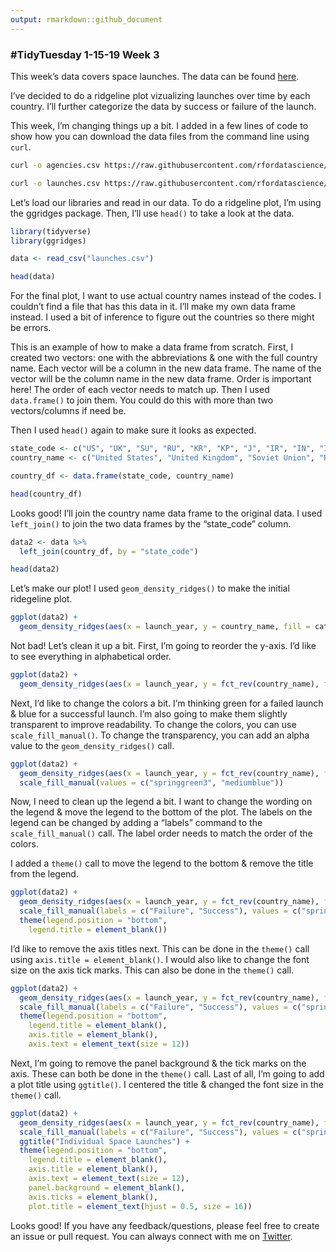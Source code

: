 ```yaml
---
output: rmarkdown::github_document
---
```


### #TidyTuesday 1-15-19 Week 3

This week's data covers space launches. The data can be found [here](https://github.com/rfordatascience/tidytuesday/tree/master/data/2019/2019-01-15).

I've decided to do a ridgeline plot vizualizing launches over time by each country. I'll further categorize the data by success or failure of the launch.

This week, I'm changing things up a bit. I added in a few lines of code to show how you can download the data files from the command line using `curl`.

```bash
curl -o agencies.csv https://raw.githubusercontent.com/rfordatascience/tidytuesday/master/data/2019/2019-01-15/agencies.csv

curl -o launches.csv https://raw.githubusercontent.com/rfordatascience/tidytuesday/master/data/2019/2019-01-15/launches.csv
```

Let's load our libraries and read in our data. To do a ridgeline plot, I'm using the ggridges package. Then, I'll use `head()` to take a look at the data.

```r
library(tidyverse)
library(ggridges)

data <- read_csv("launches.csv")

head(data)
```

For the final plot, I want to use actual country names instead of the codes. I couldn't find a file that has this data in it. I'll make my own data frame instead. I used a bit of inference to figure out the countries so there might be errors.

This is an example of how to make a data frame from scratch. First, I created two vectors: one with the abbreviations & one with the full country name. Each vector will be a column in the new data frame. The name of the vector will be the column name in the new data frame. Order is important here! The order of each vector needs to match up. Then I used `data.frame()` to join them. You could do this with more than two vectors/columns if need be.

Then I used `head()` again to make sure it looks as expected.

```r
state_code <- c("US", "UK", "SU", "RU", "KR", "KP", "J", "IR", "IN", "IL", "I-ESA", "I-ELDO", "I", "F", "CYM", "CN", "BR")
country_name <- c("United States", "United Kingdom", "Soviet Union", "Russia", "South Korea", "North Korea", "Japan", "Iran", "India", "Israel", "European Space Agency", "European Launcher Development Organization", "Italy", "France", "Cayman Islands", "China", "Brasil")

country_df <- data.frame(state_code, country_name)

head(country_df)
```

Looks good! I'll join the country name data frame to the original data. I used `left_join()` to join the two data frames by the "state_code" column.

```r
data2 <- data %>%
  left_join(country_df, by = "state_code")

head(data2)
```

Let's make our plot! I used `geom_density_ridges()` to make the initial ridegeline plot.

```r
ggplot(data2) +
  geom_density_ridges(aes(x = launch_year, y = country_name, fill = category))
```

Not bad! Let's clean it up a bit. First, I'm going to reorder the y-axis. I'd like to see everything in alphabetical order.

```r
ggplot(data2) +
  geom_density_ridges(aes(x = launch_year, y = fct_rev(country_name), fill = category))
```

Next, I'd like to change the colors a bit. I'm thinking green for a failed launch & blue for a successful launch. I'm also going to make them slightly transparent to improve readability. To change the colors, you can use `scale_fill_manual()`. To change the transparency, you can add an alpha value to the `geom_density_ridges()` call.

```r
ggplot(data2) +
  geom_density_ridges(aes(x = launch_year, y = fct_rev(country_name), fill = category), alpha = 0.75) +
  scale_fill_manual(values = c("springgreen3", "mediumblue"))
```

Now, I need to clean up the legend a bit. I want to change the wording on the legend & move the legend to the bottom of the plot. The labels on the legend can be changed by adding a "labels" command to the `scale_fill_manual()` call. The label order needs to match the order of the colors.

I added a `theme()` call to move the legend to the bottom & remove the title from the legend.

```r
ggplot(data2) +
  geom_density_ridges(aes(x = launch_year, y = fct_rev(country_name), fill = category), alpha = 0.75) +
  scale_fill_manual(labels = c("Failure", "Success"), values = c("springgreen3", "mediumblue")) +
  theme(legend.position = "bottom",
    legend.title = element_blank())
```

I'd like to remove the axis titles next. This can be done in the `theme()` call using `axis.title = element_blank()`. I would also like to change the font size on the axis tick marks. This can also be done in the `theme()` call.

```r
ggplot(data2) +
  geom_density_ridges(aes(x = launch_year, y = fct_rev(country_name), fill = category), alpha = 0.75) +
  scale_fill_manual(labels = c("Failure", "Success"), values = c("springgreen3", "mediumblue")) +
  theme(legend.position = "bottom",
    legend.title = element_blank(),
    axis.title = element_blank(),
    axis.text = element_text(size = 12))
```

Next, I'm going to remove the panel background & the tick marks on the axis. These can both be done in the `theme()` call. Last of all, I'm going to add a plot title using `ggtitle()`. I centered the title & changed the font size in the `theme()` call.

```r
ggplot(data2) +
  geom_density_ridges(aes(x = launch_year, y = fct_rev(country_name), fill = category), alpha = 0.75) +
  scale_fill_manual(labels = c("Failure", "Success"), values = c("springgreen3", "mediumblue")) +
  ggtitle("Individual Space Launches") +
  theme(legend.position = "bottom",
    legend.title = element_blank(),
    axis.title = element_blank(),
    axis.text = element_text(size = 12),
    panel.background = element_blank(),
    axis.ticks = element_blank(),
    plot.title = element_text(hjust = 0.5, size = 16))
```

Looks good! If you have any feedback/questions, please feel free to create an issue or pull request. You can always connect with me on [Twitter](https://twitter.com/sapo83).

